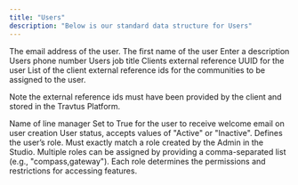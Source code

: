 ```yaml
---
title: "Users"
description: "Below is our standard data structure for Users"
---
```


<ParamField path="email_address" body="email_address" type="string" required>
  The email address of the user. 
</ParamField>

<ParamField path="first_name" type="string" required>
  The first name of the user
</ParamField>

<ParamField path="last_name" type="string" required>
  Enter a description
</ParamField>

<ParamField path="phone_number" type="string">
  Users phone number 
</ParamField>

<ParamField path="job_title" type="string">
  Users job title 
</ParamField>

<ParamField path="external_ref">
  Clients external reference UUID for the user 
</ParamField>

<ParamField path="community_ids" type="string">
  List of the client external reference ids for the communities to be assigned to the user. 

  Note the external reference ids must have been provided by the client and stored in the Travtus Platform. 
</ParamField>

<ParamField path="reports_to" type="string">
  Name of line manager 
</ParamField>

<ParamField path="send_welcome_email" type="bool" default=False>
  Set to True for the user to receive welcome email on user creation
</ParamField>

<ParamField path="status" default="Active" type="string">
  User status, accepts values of "Active" or "Inactive". 
</ParamField>

<ParamField path="roles" type="string" default="none">
  Defines the user’s role.
  Must exactly match a role created by the Admin in the Studio.
  Multiple roles can be assigned by providing a comma-separated list (e.g., "compass,gateway").
  Each role determines the permissions and restrictions for accessing features.
</ParamField>